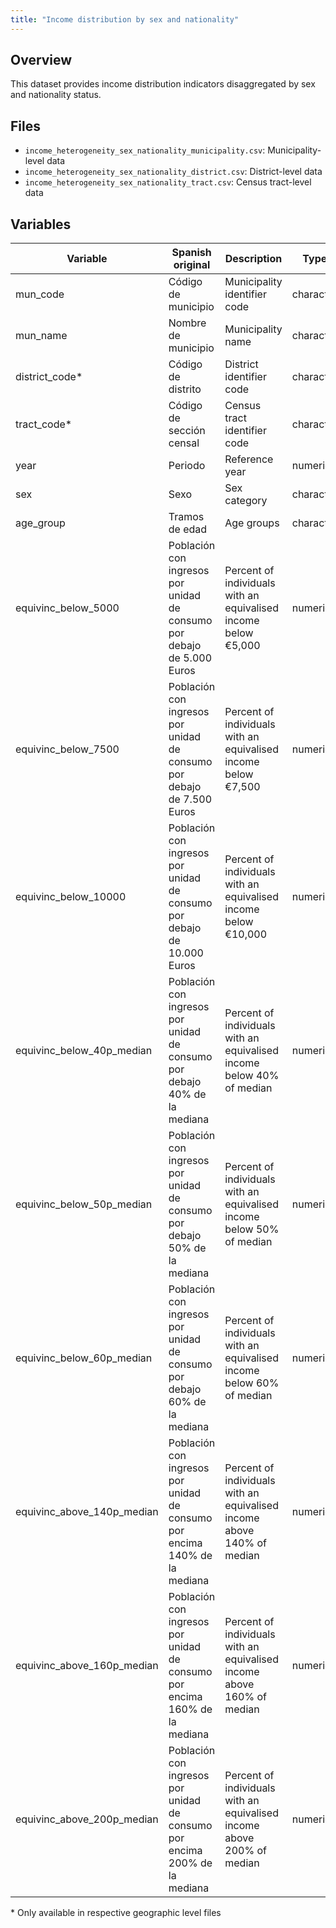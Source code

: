 ```yaml
---
title: "Income distribution by sex and nationality"
---
```


## Overview

This dataset provides income distribution indicators disaggregated by sex and nationality status.

## Files

- `income_heterogeneity_sex_nationality_municipality.csv`: Municipality-level data
- `income_heterogeneity_sex_nationality_district.csv`: District-level data
- `income_heterogeneity_sex_nationality_tract.csv`: Census tract-level data

## Variables

| Variable | Spanish original | Description | Type |
|----------|-----------------|-------------|------|
| mun_code | Código de municipio | Municipality identifier code | character |
| mun_name | Nombre de municipio | Municipality name | character |
| district_code* | Código de distrito | District identifier code | character |
| tract_code* | Código de sección censal | Census tract identifier code | character |
| year | Periodo | Reference year | numeric |
| sex | Sexo | Sex category | character |
| age_group | Tramos de edad | Age groups | character |
| equivinc_below_5000 | Población con ingresos por unidad de consumo por debajo de 5.000 Euros | Percent of individuals with an equivalised income below €5,000 | numeric |
| equivinc_below_7500 | Población con ingresos por unidad de consumo por debajo de 7.500 Euros | Percent of individuals with an equivalised income below €7,500 | numeric |
| equivinc_below_10000 | Población con ingresos por unidad de consumo por debajo de 10.000 Euros | Percent of individuals with an equivalised income below €10,000 | numeric |
| equivinc_below_40p_median | Población con ingresos por unidad de consumo por debajo 40% de la mediana | Percent of individuals with an equivalised income below 40% of median | numeric |
| equivinc_below_50p_median | Población con ingresos por unidad de consumo por debajo 50% de la mediana | Percent of individuals with an equivalised income below 50% of median | numeric |
| equivinc_below_60p_median | Población con ingresos por unidad de consumo por debajo 60% de la mediana | Percent of individuals with an equivalised income below 60% of median | numeric |
| equivinc_above_140p_median | Población con ingresos por unidad de consumo por encima 140% de la mediana | Percent of individuals with an equivalised income above 140% of median | numeric |
| equivinc_above_160p_median | Población con ingresos por unidad de consumo por encima 160% de la mediana | Percent of individuals with an equivalised income above 160% of median | numeric |
| equivinc_above_200p_median | Población con ingresos por unidad de consumo por encima 200% de la mediana | Percent of individuals with an equivalised income above 200% of median | numeric |

\* Only available in respective geographic level files

